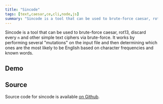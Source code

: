 ```yaml
---
title: "Sincode"
tags: [text,caesar,ce,cli,node,js]
summary: "Sincode is a tool that can be used to brute-force caesar, rot13, discard every n and other simple text ciphers via brute-force."
---
```


Sincode is a tool that can be used to brute-force caesar, rot13, discard every `n` and other simple text ciphers via brute-force. It works by performing several "mutations" on the input file and then determining which ones are the most likely to be English based on character frequencies and known words. 
## Demo

<AsciinemaEmbed id="319817" width="700px" height="300px"/>

## Source
Source code for sincode is available [on Github](https://github.com/realprogrammer5000/sincode).
